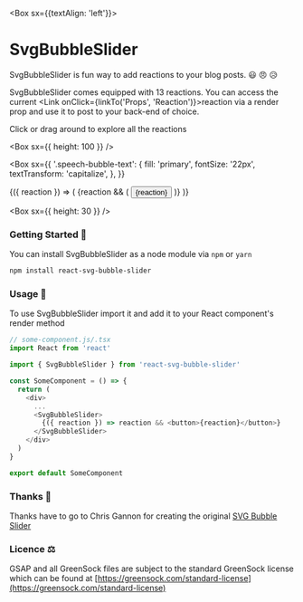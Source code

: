 

<Meta title="Intro" component={SvgBubbleSlider} />

<Box sx={{textAlign: 'left'}}>

# SvgBubbleSlider

SvgBubbleSlider is fun way to add reactions to your blog posts. 😃 😠 😥

SvgBubbleSlider comes equipped with 13 reactions. You can access the current <Link onClick={linkTo('Props', 'Reaction')}>reaction</Link> via a render prop and use it to post to your back-end of choice.

Click or drag around to explore all the reactions

<Box sx={{ height: 100 }} />

<Box
  sx={{
    '.speech-bubble-text': {
      fill: 'primary',
      fontSize: '22px',
      textTransform: 'capitalize',
    },
  }}
>
  <SvgBubbleSlider>
    {({ reaction }) => (
      <Flex
        sx={{
          justifyContent: 'center',
          height: 35,
        }}
      >
        {reaction && (
          <Button sx={{ textTransform: 'capitalize' }}>{reaction}</Button>
        )}
      </Flex>
    )}
  </SvgBubbleSlider>
</Box>

<Box sx={{ height: 30 }} />

<Divider />

### Getting Started 🚀

You can install SvgBubbleSlider as a node module via `npm` or `yarn`

<Divider />

```sh
npm install react-svg-bubble-slider
```

### Usage 🧰

To use SvgBubbleSlider import it and add it to your React component's render method

```javascript
// some-component.js/.tsx
import React from 'react'

import { SvgBubbleSlider } from 'react-svg-bubble-slider'

const SomeComponent = () => {
  return (
    <div>
      ...
      <SvgBubbleSlider>
        {({ reaction }) => reaction && <button>{reaction}</button>}
      </SvgBubbleSlider>
    </div>
  )
}

export default SomeComponent
```

<Divider />

### Thanks 🙏

Thanks have to go to Chris Gannon for creating the original [SVG Bubble Slider](https://codepen.io/chrisgannon/pen/GZNgLw/)

### Licence ⚖️

GSAP and all GreenSock files are subject to the standard GreenSock license which can be found at [https://greensock.com/standard-license](https://greensock.com/standard-license)

</Box>
